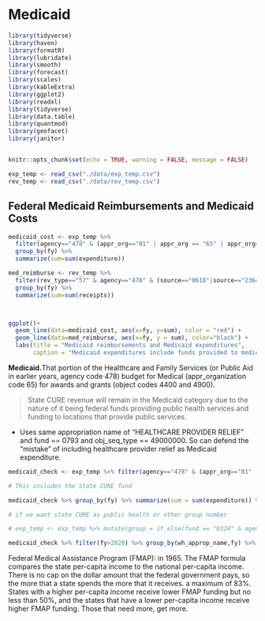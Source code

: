# Medicaid

```r

library(tidyverse)
library(haven)
library(formatR)
library(lubridate)
library(smooth)
library(forecast)
library(scales)
library(kableExtra)
library(ggplot2)
library(readxl)
library(tidyverse)
library(data.table)
library(quantmod)
library(geofacet)
library(janitor)


knitr::opts_chunk$set(echo = TRUE, warning = FALSE, message = FALSE)

exp_temp <- read_csv("./data/exp_temp.csv")
rev_temp <- read_csv("./data/rev_temp.csv")

```

## Federal Medicaid Reimbursements and Medicaid Costs

```r
medicaid_cost <- exp_temp %>% 
  filter(agency=="478" & (appr_org=="01" | appr_org == "65" | appr_org=="88") & (object=="4900" | object=="4400")) %>% 
  group_by(fy) %>% 
  summarize(sum=sum(expenditure))

med_reimburse <- rev_temp %>% 
  filter(rev_type=="57" & agency=="478" & (source=="0618"|source=="2364"|source=="0660"|source=="1552"| source=="2306"| source=="2076"|source=="0676"|source=="0692")) %>% 
  group_by(fy) %>% 
  summarize(sum=sum(receipts))



ggplot()+
  geom_line(data=medicaid_cost, aes(x=fy, y=sum), color = "red") + 
  geom_line(data=med_reimburse, aes(x=fy, y = sum), color="black") + 
  labs(title = "Medicaid reimbursements and Medicaid expenditures", 
       caption = "Medicaid expenditures include funds provided to medical providers. ")
```

**Medicaid.**That portion of the Healthcare and Family Services (or Public Aid in earlier years, agency code 478) budget for Medical (appr_organization code 65) for awards and grants (object codes 4400 and 4900).

> State CURE revenue will remain in the Medicaid category due to the nature of it being federal funds providing public health services and funding to locations that provide public services.

-   Uses same appropriation name of "HEALTHCARE PROVIDER RELIEF" and fund == 0793 and obj_seq_type == 49000000. So can defend the "mistake" of including healthcare provider relief as Medicaid expenditure.

```r
medicaid_check <- exp_temp %>% filter(agency=="478" & (appr_org=="01" | appr_org == "65" | appr_org=="88") & (object=="4900" | object=="4400"))

# This includes the State CURE fund

medicaid_check %>% group_by(fy) %>% summarize(sum = sum(expenditure)) %>% arrange(-fy)  # looks good I think AWM

# if we want state CURE as public health or other group number

# exp_temp <- exp_temp %>% mutate(group = if_else(fund == "0324" & agency=="478" & appr_org == "65" & object=="4900", "478", as.character(group)))

medicaid_check %>% filter(fy>2020) %>% group_by(wh_approp_name,fy) %>% summarize(sum=sum(expenditure)) %>% arrange(wh_approp_name)

```

Federal Medical Assistance Program (FMAP): in 1965. The FMAP formula compares the state per-capita income to the national per-capita income. There is no cap on the dollar amount that the federal government pays, so the more that a state spends the more that it receives. a maximum of 83%. States with a higher per-capita income receive lower FMAP funding but no less than 50%, and the states that have a lower per-capita income receive higher FMAP funding. Those that need more, get more.
